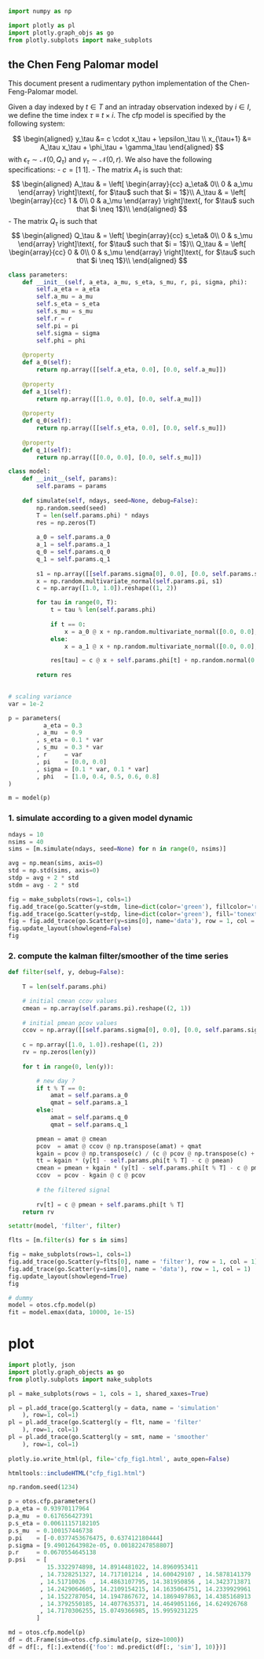 ```python
import numpy as np

import plotly as pl
import plotly.graph_objs as go
from plotly.subplots import make_subplots
```

## the Chen Feng Palomar model 

This document present a rudimentary python implementation of the Chen-Feng-Palomar model.

Given a day indexed by $t\in T$ and an intraday observation indexed by $i\in I$, we define the time index $\tau\equiv t\times i$. The cfp model is specified by the following system:

$$
\begin{aligned}
y_\tau &= c \cdot x_\tau + \epsilon_\tau \\
x_{\tau+1} &= A_\tau x_\tau + \phi_\tau + \gamma_\tau
\end{aligned}
$$
with $\epsilon_\tau\sim \mathcal N(0, Q_\tau)$ and $\gamma_\tau\sim\mathcal N(0, r)$. We also have the following specifications: 
- $c = [1 \ 1]$.
- The matrix $A_\tau$ is such that:
$$
\begin{aligned}
A_\tau & = \left[
\begin{array}{cc}
a_\eta& 0\\
0 & a_\mu
\end{array}
\right]\text{, for $\tau$ such that $i = 1$}\\
A_\tau & = \left[
\begin{array}{cc}
1 & 0\\
0 & a_\mu
\end{array}
\right]\text{, for $\tau$ such that $i \neq 1$}\\
\end{aligned}
$$
- The matrix $Q_\tau$ is such that 
$$
\begin{aligned}
Q_\tau & = \left[
\begin{array}{cc}
s_\eta& 0\\
0 & s_\mu
\end{array}
\right]\text{, for $\tau$ such that $i = 1$}\\
Q_\tau & = \left[
\begin{array}{cc}
0 & 0\\
0 & s_\mu
\end{array}
\right]\text{, for $\tau$ such that $i \neq 1$}\\
\end{aligned}
$$

```python
class parameters:
    def __init__(self, a_eta, a_mu, s_eta, s_mu, r, pi, sigma, phi):
        self.a_eta = a_eta
        self.a_mu = a_mu
        self.s_eta = s_eta
        self.s_mu = s_mu
        self.r = r
        self.pi = pi
        self.sigma = sigma
        self.phi = phi
        
    @property
    def a_0(self):
        return np.array([[self.a_eta, 0.0], [0.0, self.a_mu]])
    
    @property
    def a_1(self):
        return np.array([[1.0, 0.0], [0.0, self.a_mu]])
    
    @property
    def q_0(self):
        return np.array([[self.s_eta, 0.0], [0.0, self.s_mu]])
    
    @property
    def q_1(self):
        return np.array([[0.0, 0.0], [0.0, self.s_mu]])
```

```python
class model:
    def __init__(self, params):
        self.params = params
        
    def simulate(self, ndays, seed=None, debug=False):
        np.random.seed(seed)
        T = len(self.params.phi) * ndays
        res = np.zeros(T)
        
        a_0 = self.params.a_0
        a_1 = self.params.a_1
        q_0 = self.params.q_0
        q_1 = self.params.q_1
        
        s1 = np.array([[self.params.sigma[0], 0.0], [0.0, self.params.sigma[1]]])
        x = np.random.multivariate_normal(self.params.pi, s1)
        c = np.array([1.0, 1.0]).reshape((1, 2))

        for tau in range(0, T):
            t = tau % len(self.params.phi)
                
            if t == 0:
                x = a_0 @ x + np.random.multivariate_normal([0.0, 0.0], q_0)
            else:
                x = a_1 @ x + np.random.multivariate_normal([0.0, 0.0], q_1)

            res[tau] = c @ x + self.params.phi[t] + np.random.normal(0.0, self.params.r)
            
        return res
        
```

```python
# scaling variance
var = 1e-2

p = parameters(
          a_eta = 0.3
        , a_mu  = 0.9
        , s_eta = 0.1 * var
        , s_mu  = 0.3 * var
        , r     = var
        , pi    = [0.0, 0.0]
        , sigma = [0.1 * var, 0.1 * var]
        , phi   = [1.0, 0.4, 0.5, 0.6, 0.8]
)

m = model(p)
```

### 1. simulate according to a given model dynamic

```python
ndays = 10
nsims = 40
sims = [m.simulate(ndays, seed=None) for n in range(0, nsims)]

avg = np.mean(sims, axis=0)
std = np.std(sims, axis=0)
stdp = avg + 2 * std
stdm = avg - 2 * std
```

```python
fig = make_subplots(rows=1, cols=1)
fig.add_trace(go.Scatter(y=stdm, line=dict(color='green'), fillcolor='rgba(26,150,65,0.5)'), row = 1, col = 1)
fig.add_trace(go.Scatter(y=stdp, line=dict(color='green'), fill='tonexty'), row = 1, col = 1)
fig = fig.add_trace(go.Scatter(y=sims[0], name='data'), row = 1, col = 1)
fig.update_layout(showlegend=False)
fig
```

### 2. compute the kalman filter/smoother of the time series

```python
def filter(self, y, debug=False):
    
    T = len(self.params.phi)

    # initial cmean ccov values
    cmean = np.array(self.params.pi).reshape((2, 1))
    
    # initial pmean pcov values
    ccov = np.array([[self.params.sigma[0], 0.0], [0.0, self.params.sigma[1]]]).reshape((2, 2))
    
    c = np.array([1.0, 1.0]).reshape((1, 2))
    rv = np.zeros(len(y))
    
    for t in range(0, len(y)):

        # new day ?
        if t % T == 0:
            amat = self.params.a_0
            qmat = self.params.a_1
        else:
            amat = self.params.q_0
            qmat = self.params.q_1

        pmean = amat @ cmean
        pcov  = amat @ ccov @ np.transpose(amat) + qmat
        kgain = pcov @ np.transpose(c) / (c @ pcov @ np.transpose(c) + self.params.r)
        tt = kgain * (y[t] - self.params.phi[t % T] - c @ pmean)
        cmean = pmean + kgain * (y[t] - self.params.phi[t % T] - c @ pmean)
        ccov  = pcov - kgain @ c @ pcov
        
        # the filtered signal
        
        rv[t] = c @ pmean + self.params.phi[t % T]
    return rv

setattr(model, 'filter', filter)
```

```python
flts = [m.filter(s) for s in sims]
```

```python
fig = make_subplots(rows=1, cols=1)
fig.add_trace(go.Scatter(y=flts[0], name = 'filter'), row = 1, col = 1)
fig.add_trace(go.Scatter(y=sims[0], name = 'data'), row = 1, col = 1)
fig.update_layout(showlegend=True)
fig
```

```python

# dummy
model = otos.cfp.model(p)
fit = model.emax(data, 10000, 1e-15)
```

# plot 

```python

import plotly, json
import plotly.graph_objects as go
from plotly.subplots import make_subplots

pl = make_subplots(rows = 1, cols = 1, shared_xaxes=True)

pl = pl.add_trace(go.Scattergl(y = data, name = 'simulation'
    ), row=1, col=1)
pl = pl.add_trace(go.Scattergl(y = flt, name = 'filter'
    ), row=1, col=1)
pl = pl.add_trace(go.Scattergl(y = smt, name = 'smoother'
    ), row=1, col=1)
    
plotly.io.write_html(pl, file='cfp_fig1.html', auto_open=False)
```

```r
htmltools::includeHTML("cfp_fig1.html")
```

```python

np.random.seed(1234)

p = otos.cfp.parameters()
p.a_eta = 0.93970117964
p.a_mu  = 0.617656427391
p.s_eta = 0.00611157182105
p.s_mu  = 0.100157446738
p.pi    = [-0.0377453676475, 0.637412180444]
p.sigma = [9.49012643982e-05, 0.00182247858807]
p.r     = 0.0670554645138
p.psi   = [ 
           15.3322974898, 14.8914481022, 14.8960953411
         , 14.7328251327, 14.717101214 , 14.600429107 , 14.5878141379
         , 14.51710026  , 14.4863107795, 14.381950856 , 14.3423713871
         , 14.2429064605, 14.2109154215, 14.1635064751, 14.2339929961
         , 14.1522787054, 14.1947867672, 14.1869497863, 14.4385168913
         , 14.3792550185, 14.4077635371, 14.4649051166, 14.624926768
         , 14.7170306255, 15.0749366985, 15.9959231225 
        ]

md = otos.cfp.model(p)
df = dt.Frame(sim=otos.cfp.simulate(p, size=1000))
df = df[:, f[:].extend({'foo': md.predict(df[:, 'sim'], 10)})]
```
